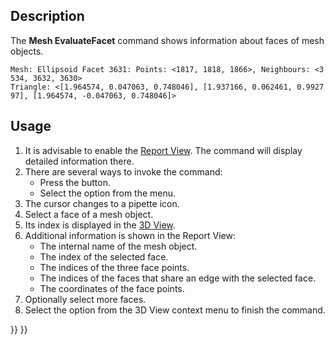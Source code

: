 <languages/>

{{Docnav
|[[Mesh_Evaluation|Evaluation]]
|[[Mesh_CurvatureInfo|CurvatureInfo]]
|[[Mesh_Workbench|Mesh]]
|IconL=Mesh_Evaluation.svg
|IconR=Mesh_CurvatureInfo.svg
|IconC=Workbench_Mesh.svg
}}

{{GuiCommand
|Name=Mesh EvaluateFacet
|MenuLocation=Meshes → Analyze → Face Info
|Workbenches=[[Mesh_Workbench|Mesh]]
}}

==Description==

The '''Mesh EvaluateFacet''' command shows information about faces of mesh objects.

 Mesh: Ellipsoid Facet 3631: Points: <1817, 1818, 1866>, Neighbours: <3534, 3632, 3630>
 Triangle: <[1.964574, 0.047063, 0.748046], [1.937166, 0.062461, 0.992797], [1.964574, -0.047063, 0.748046]>
{{Caption|Example of the information displayed in the Report View}}

==Usage==

# It is advisable to enable the [[Report_View|Report View]]. The command will display detailed information there.
# There are several ways to invoke the command:
#* Press the {{Button|[[Image:Mesh_EvaluateFacet.svg|16px]] [[Mesh_EvaluateFacet|Face Info]]}} button.
#* Select the {{MenuCommand|Meshes → Analyze → [[Image:Mesh_EvaluateFacet.svg|16px]] Face Info}} option from the menu.
# The cursor changes to a pipette icon.
# Select a face of a mesh object.
# Its index is displayed in the [[3D_View|3D View]].
# Additional information is shown in the Report View:
#* The internal name of the mesh object.
#* The index of the selected face.
#* The indices of the three face points.
#* The indices of the faces that share an edge with the selected face.
#* The coordinates of the face points.
# Optionally select more faces.
# Select the {{MenuCommand|Leave Info Mode}} option from the 3D View context menu to finish the command.


{{Docnav
|[[Mesh_Evaluation|Evaluation]]
|[[Mesh_CurvatureInfo|CurvatureInfo]]
|[[Mesh_Workbench|Mesh]]
|IconL=Mesh_Evaluation.svg
|IconR=Mesh_CurvatureInfo.svg
|IconC=Workbench_Mesh.svg
}}

{{Mesh Tools navi{{#translation:}}}}
{{Userdocnavi{{#translation:}}}}
{{clear}}